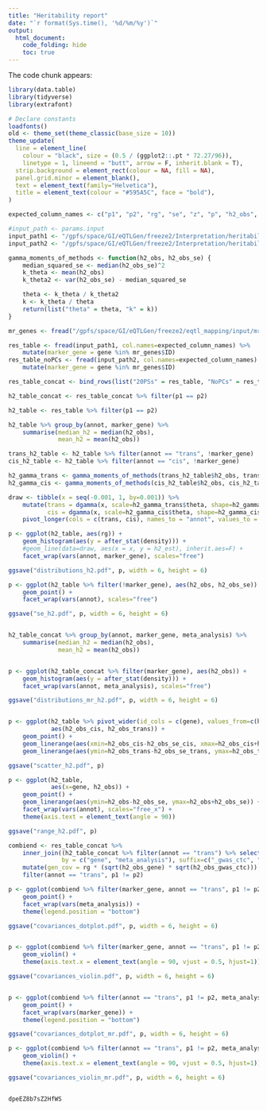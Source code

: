 ```yaml
---
title: "Heritability report"
date: "`r format(Sys.time(), '%d/%m/%y')`"
output:
  html_document:
    code_folding: hide
    toc: true
---
```




The code chunk appears:
```r
library(data.table)
library(tidyverse)
library(extrafont)

# Declare constants
loadfonts()
old <- theme_set(theme_classic(base_size = 10))
theme_update(
  line = element_line(
    colour = "black", size = (0.5 / (ggplot2::.pt * 72.27/96)),
    linetype = 1, lineend = "butt", arrow = F, inherit.blank = T),
  strip.background = element_rect(colour = NA, fill = NA),
  panel.grid.minor = element_blank(),
  text = element_text(family="Helvetica"),
  title = element_text(colour = "#595A5C", face = "bold"),
)

expected_column_names <- c("p1", "p2", "rg", "se", "z", "p", "h2_obs", "h2_obs_se", "h2_int", "h2_int_se", "gcov_int", "gcov_int_se", "gene", "annot")

#input_path <- params.input
input_path1 <- "/gpfs/space/GI/eQTLGen/freeze2/Interpretation/heritability/output_empirical_4GenPC20ExpPC_2023-10-05/ldsc_table.txt"
input_path2 <- "/gpfs/space/GI/eQTLGen/freeze2/Interpretation/heritability/output_empirical_4GenPCNoExpPC_2023-07-13/ldsc_table.txt"

```

```r
gamma_moments_of_methods <- function(h2_obs, h2_obs_se) {
    median_squared_se <- median(h2_obs_se)^2
    k_theta <- mean(h2_obs)
    k_theta2 <- var(h2_obs_se) - median_squared_se

    theta <- k_theta / k_theta2
    k <- k_theta / theta
    return(list("theta" = theta, "k" = k))
}

```


```r

mr_genes <- fread("/gpfs/space/GI/eQTLGen/freeze2/eqtl_mapping/input/mr_GenesToInclude_2023-07-14.txt")

res_table <- fread(input_path1, col.names=expected_column_names) %>%
    mutate(marker_gene = gene %in% mr_genes$ID)
res_table_noPCs <- fread(input_path2, col.names=expected_column_names) %>%
    mutate(marker_gene = gene %in% mr_genes$ID)

res_table_concat <- bind_rows(list("20PSs" = res_table, "NoPCs" = res_table_noPCs), .id = "meta_analysis")

h2_table_concat <- res_table_concat %>% filter(p1 == p2)

h2_table <- res_table %>% filter(p1 == p2)

h2_table %>% group_by(annot, marker_gene) %>%
    summarise(median_h2 = median(h2_obs),
              mean_h2 = mean(h2_obs))

trans_h2_table <- h2_table %>% filter(annot == "trans", !marker_gene)
cis_h2_table <- h2_table %>% filter(annot == "cis", !marker_gene)

h2_gamma_trans <- gamma_moments_of_methods(trans_h2_table$h2_obs, trans_h2_table$h2_obs_se)
h2_gamma_cis <- gamma_moments_of_methods(cis_h2_table$h2_obs, cis_h2_table$h2_obs_se)

draw <- tibble(x = seq(-0.001, 1, by=0.001)) %>%
    mutate(trans = dgamma(x, scale=h2_gamma_trans$theta, shape=h2_gamma_trans$k),
           cis = dgamma(x, scale=h2_gamma_cis$theta, shape=h2_gamma_cis$k)) %>%
    pivot_longer(cols = c(trans, cis), names_to = "annot", values_to = "h2_est")

p <- ggplot(h2_table, aes(rg)) +
    geom_histogram(aes(y = after_stat(density))) +
    #geom_line(data=draw, aes(x = x, y = h2_est), inherit.aes=F) +
    facet_wrap(vars(annot, marker_gene), scales="free")

ggsave("distributions_h2.pdf", p, width = 6, height = 6)

p <- ggplot(h2_table %>% filter(!marker_gene), aes(h2_obs, h2_obs_se)) +
    geom_point() +
    facet_wrap(vars(annot), scales="free")

ggsave("se_h2.pdf", p, width = 6, height = 6)


h2_table_concat %>% group_by(annot, marker_gene, meta_analysis) %>%
    summarise(median_h2 = median(h2_obs),
              mean_h2 = mean(h2_obs))


p <- ggplot(h2_table_concat %>% filter(marker_gene), aes(h2_obs)) +
    geom_histogram(aes(y = after_stat(density))) +
    facet_wrap(vars(annot, meta_analysis), scales="free")

ggsave("distributions_mr_h2.pdf", p, width = 6, height = 6)


p <- ggplot(h2_table %>% pivot_wider(id_cols = c(gene), values_from=c(h2_obs, h2_obs_se), names_from=annot),
            aes(h2_obs_cis, h2_obs_trans)) +
    geom_point() +
    geom_linerange(aes(xmin=h2_obs_cis-h2_obs_se_cis, xmax=h2_obs_cis+h2_obs_se_cis)) +
    geom_linerange(aes(ymin=h2_obs_trans-h2_obs_se_trans, ymax=h2_obs_trans+h2_obs_se_trans))

ggsave("scatter_h2.pdf", p)

p <- ggplot(h2_table,
            aes(x=gene, h2_obs)) +
    geom_point() +
    geom_linerange(aes(ymin=h2_obs-h2_obs_se, ymax=h2_obs+h2_obs_se)) +
    facet_wrap(vars(annot), scales="free_x") +
    theme(axis.text = element_text(angle = 90))

ggsave("range_h2.pdf", p)

combiend <- res_table_concat %>%
    inner_join((h2_table_concat %>% filter(annot == "trans") %>% select(gene, meta_analysis, h2_obs) %>% distinct()),
               by = c("gene", "meta_analysis"), suffix=c("_gwas_ctc", "_gene")) %>%
    mutate(gen_cov = rg * (sqrt(h2_obs_gene) * sqrt(h2_obs_gwas_ctc))) %>%
    filter(annot == "trans", p1 != p2)

p <- ggplot(combiend %>% filter(marker_gene, annot == "trans", p1 != p2), aes(h2_obs_gene, gen_cov, colour = p2)) +
    geom_point() +
    facet_wrap(vars(meta_analysis)) +
    theme(legend.position = "bottom")

ggsave("covariances_dotplot.pdf", p, width = 6, height = 6)


p <- ggplot(combiend %>% filter(marker_gene, annot == "trans", p1 != p2), aes(p2, gen_cov, colour = meta_analysis)) +
    geom_violin() +
    theme(axis.text.x = element_text(angle = 90, vjust = 0.5, hjust=1))

ggsave("covariances_violin.pdf", p, width = 6, height = 6)


p <- ggplot(combiend %>% filter(annot == "trans", p1 != p2, meta_analysis == "20PSs"), aes(h2_obs_gene, gen_cov, colour = p2)) +
    geom_point() +
    facet_wrap(vars(marker_gene)) +
    theme(legend.position = "bottom")

ggsave("covariances_dotplot_mr.pdf", p, width = 6, height = 6)

p <- ggplot(combiend %>% filter(annot == "trans", p1 != p2, meta_analysis == "20PSs"), aes(p2, gen_cov, colour = marker_gene)) +
    geom_violin() +
    theme(axis.text.x = element_text(angle = 90, vjust = 0.5, hjust=1))

ggsave("covariances_violin_mr.pdf", p, width = 6, height = 6)


dpeEZ8b7sZ2HfWS
```